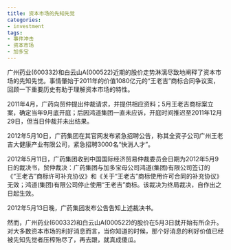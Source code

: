 ```yaml
---
title: 资本市场的先知先觉
categories:
- investment
tags:
- 事件冲击
- 资本市场
- 加多宝
---
```


广州药业(600332)和白云山A(000522)近期的股价走势淋漓尽致地阐释了资本市场的先知先觉。事情肇始于2011年的价值1080亿元的“王老吉”商标合同争议案，回顾一下重要历史有助于理解资本市场的特性。

2011年4月，广药向贸仲提出仲裁请求，并提供相应资料；5月王老吉商标案立案，确定当年9月底开庭；后因鸿道集团一直未应诉，开庭时间推迟至2011年12月29日，但当日仲裁并未出结果。

2012年5月10日，广药集团在其官网发布紧急招聘公告，称其全资子公司广州王老吉大健康产业有限公司，紧急招聘3000名“快消人才”。

2012年5月11日，广药集团收到中国国际经济贸易仲裁委员会日期为2012年5月9日的裁决书，贸仲裁决：广药集团与加多宝母公司鸿道(集团)有限公司签订的《“王老吉”商标许可补充协议》和《关于“王老吉”商标使用许可合同的补充协议》无效；鸿道(集团)有限公司停止使用“王老吉”商标。该裁决为终局裁决，自作出之日起生效。

2012年5月13日晚，广药集团发布公告告知上述裁决书。

然而，广州药业(600332)和白云山A(000522)的股价在5月3日就开始有所企升。对大多数资本市场的利好消息而言，当你知道的时候，那个好消息的利好价值已经被先知先觉者压榨殆尽了，再去跟，就真成傻瓜。
